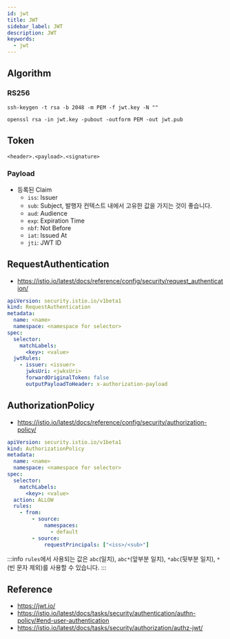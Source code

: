 ```yaml
---
id: jwt
title: JWT
sidebar_label: JWT
description: JWT
keywords:
  - jwt
---
```


## Algorithm

### RS256

```shell
ssh-keygen -t rsa -b 2048 -m PEM -f jwt.key -N ""
```

```shell
openssl rsa -in jwt.key -pubout -outform PEM -out jwt.pub
```

## Token

`<header>.<payload>.<signature>`

### Payload

- 등록된 Claim
  - `iss`: Issuer
  - `sub`: Subject, 발행자 컨텍스트 내에서 고유한 값을 가지는 것이 좋습니다.
  - `aud`: Audience
  - `exp`: Expiration Time
  - `nbf`: Not Before
  - `iat`: Issued At
  - `jti`: JWT ID

## RequestAuthentication

- https://istio.io/latest/docs/reference/config/security/request_authentication/

```yaml
apiVersion: security.istio.io/v1beta1
kind: RequestAuthentication
metadata:
  name: <name>
  namespace: <namespace for selector>
spec:
  selector:
    matchLabels:
      <key>: <value>
  jwtRules:
    - issuer: <issuer>
      jwksUri: <jwksUri>
      forwardOriginalToken: false
      outputPayloadToHeader: x-authorization-payload
```

## AuthorizationPolicy

- https://istio.io/latest/docs/reference/config/security/authorization-policy/

```yaml
apiVersion: security.istio.io/v1beta1
kind: AuthorizationPolicy
metadata:
  name: <name>
  namespace: <namespace for selector>
spec:
  selector:
    matchLabels:
      <key>: <value>
  action: ALLOW
  rules:
    - from:
        - source:
            namespaces:
              - default
        - source:
            requestPrincipals: ["<iss>/<sub>"]
```

:::info
`rules`에서 사용되는 값은 `abc`(일치), `abc*`(앞부분 일치), `*abc`(뒷부분 일치), `*`(빈 문자 제외)를 사용할 수 있습니다.
:::

## Reference

- https://jwt.io/
- https://istio.io/latest/docs/tasks/security/authentication/authn-policy/#end-user-authentication
- https://istio.io/latest/docs/tasks/security/authorization/authz-jwt/
